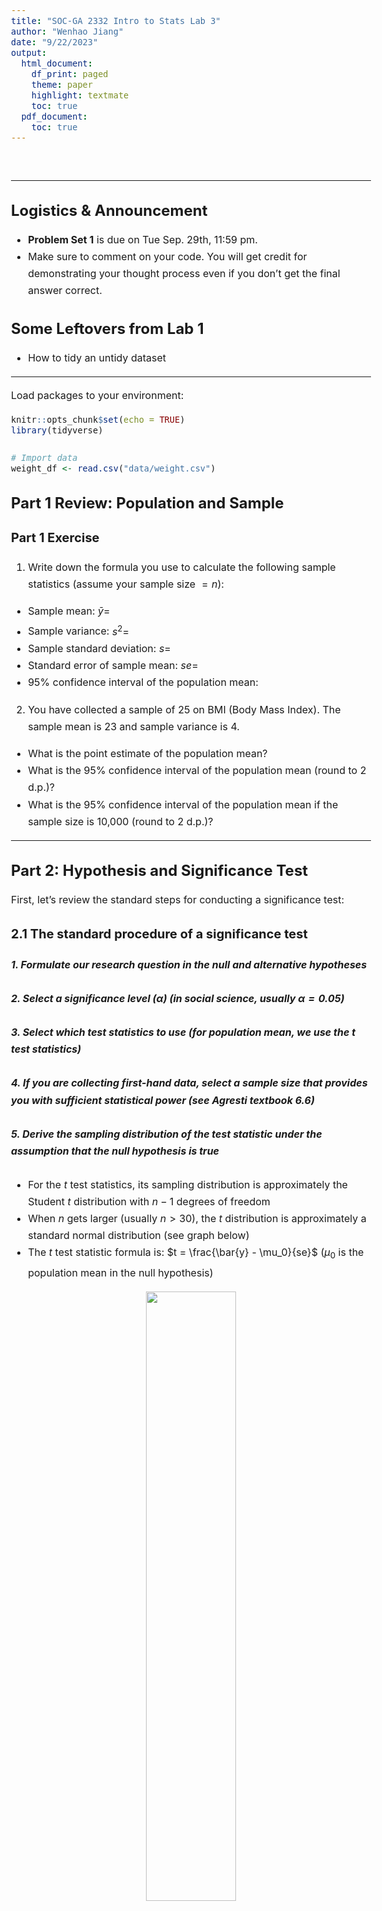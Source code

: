 ```yaml
---
title: "SOC-GA 2332 Intro to Stats Lab 3"
author: "Wenhao Jiang"
date: "9/22/2023"
output:
  html_document:
    df_print: paged
    theme: paper
    highlight: textmate
    toc: true
  pdf_document: 
    toc: true
---
```



<style type="text/css">

body{ 

    font-size: 16px;
    line-height: 1.7em;
    <!-- text-align: justify; -->

}

blockquote {
    padding: 10px 20px;
    margin: 0 0 20px;
    font-size: 16px;
    border: solid 1px;
}

h1 { font-size: 32px; }

h2 { font-size: 24px; }

h3 { font-size: 20px; }

</style>

<br>

---

## Logistics & Announcement

- **Problem Set 1** is due on Tue Sep. 29th, 11:59 pm. 
- Make sure to comment on your code. You will get credit for demonstrating your thought process even if you don't get the final answer correct. 

## Some Leftovers from Lab 1

- How to tidy an untidy dataset

---

Load packages to your environment: 

```r
knitr::opts_chunk$set(echo = TRUE)
library(tidyverse)

# Import data
weight_df <- read.csv("data/weight.csv")
```

## Part 1 Review: Population and Sample

### Part 1 Exercise

1. Write down the formula you use to calculate the following sample statistics (assume your sample size $= n$): 
  + Sample mean: $\bar y =$
  + Sample variance: $s^2 =$
  + Sample standard deviation: $s =$
  + Standard error of sample mean: $se =$
  + 95% confidence interval of the population mean: 

2. You have collected a sample of 25 on BMI (Body Mass Index). The sample mean is 23 and sample variance is 4. 
  + What is the point estimate of the population mean?
  + What is the 95% confidence interval of the population mean (round to 2 d.p.)? 
  + What is the 95% confidence interval of the population mean if the sample size is 10,000 (round to 2 d.p.)?  
  
---

## Part 2: Hypothesis and Significance Test

First, let's review the standard steps for conducting a significance test:

### 2.1 The standard procedure of a significance test

##### 1. Formulate our research question in the null and alternative hypotheses 

##### 2. Select a significance level ($\alpha$) (in social science, usually $\alpha = 0.05$)

##### 3. Select which test statistics to use (for **population mean**, we use the ***t* test statistics**)

##### 4. If you are collecting first-hand data, select a sample size that provides you with sufficient statistical power (see Agresti textbook 6.6)

##### 5. Derive the **sampling distribution of the test statistic** under the assumption that **the null hypothesis is true** 
* For the *t* test statistics, its sampling distribution is approximately the Student *t* distribution with $n−1$ degrees of freedom  
* When $n$ gets larger (usually $n > 30$), the *t* distribution is approximately a standard normal distribution (see graph below)  
* The *t* test statistic formula is: $t = \frac{\bar{y} - \mu_0}{se}$ ($\mu_0$ is the population mean in the null hypothesis)  

<p align="center">
![](graph/t_dist.png){width=50%}
</p>  

##### **6a. Derive the critical value of *t* and your rejection region according to the null hypothesis**
* The critical value of *t* is the value beyond which we will regard our observed *t* as "unusual"

* The rejection region will be $(-\infty, -\text{|critical_t|}) \cup (\text{|critical_t|}, \infty)$.

* For samples with a $df \geq 100$, the critical value of *t* is **1.96** for a significance level at 0.05. The rejection region is  $(-\infty, -1.96) \cup (1.96, \infty)$

* For samples with a $df \leq 100$, you can use the "t Distribution Critical Values" table in your textbook to find out the critical value and rejection region:   

  + For a **two-tailed test** that have a significance level at $0.05$, we find values from the **$t_{.025}$** column  
  
  + For a **one-tailed test** that have a significance level at $0.05$, we find values from the **$t_{.050}$** column 

* You can also use the `qt()` function in R to find out the critical value:  

  + To find out critical value of t for a **two-tailed test**, use `qt(p = 0.5*your_alpha, df = your_degree_of_freedom)`  
  
  + To find out critical value of t for a **one-tailed test**, use `qt(p = your_alpha, df = your_degree_of_freedom)`  
  
  + *Note*: the `qt()` function is the quantile function for the Student t distribution in base R that gives the t value based on the percentile you input  
  
  
<p align="center">
![](graph/agresti_5.5.png){width=70%}
</p>  

##### **6b. Alternatively, you can calculate the P-value of your observed *t* statistic**
* P-value is the probability that the test statistic equals to (or is more extreme than) what we observed  

  + To find out the **two-tail P-value**, use `2*pt(q = observed_t, df = your_degree_of_freedom, lower.tail = FALSE)`  
  
  + To find out the **one-tail P-value**, use `pt(q = observed_t, df = your_degree_of_freedom, lower.tail = FALSE)`
  
<p align="center">
![](graph/agresti_6.3.png){width=70%}
</p>  
        
<p align="center">
![](graph/agresti_6.4.png){width=70%}
</p>  
  

##### 7. Make a conclusion about whether to reject the null hypothesis  
  
- You can use this [online tool](https://www.geogebra.org/m/b85v7zww) to visualize a t-test  

--- 

### Part 2.1 Exercise

With $\mu_0 = 0$, $\bar{y} = 1.54$, sample $n = 27$, $s = 3.25$, derive:  
  (1) The *t* test statistic  
  (2) The critical value of *t* given $H_0$ is true  
  (3) Your rejection region  
  (4) P-value  
  (5) Your conclusion of the significance test  
  
```r
    
# You can code your answer here

```   

---

### 2.2 One-sample t-test using R

* When do you use one-sample t-test? 

* R provides a simple function `t.test()` to perform hypothesis testing using the *t* test statistics 

* For example, the data object `weight_df` we just imported records the weight change of anorexic patients who went through therapy programs, and we want to know whether these therapies are effective.

```r
# Check data
head(weight_df)
```

* Before performing any statistical test, it will be useful to (1) check the descriptive statistics and (2) plot the variables of interest. 

```r

# Check descriptive statistics of all variables
summary(weight_df)

# Plot histogram and density curve
weight_df %>%
  ggplot(aes(x = change, y=..density..)) +
  geom_histogram(binwidth = 1, fill = "grey", color = "black") +
  geom_density() +
  labs(title = "Distribution of Weight Change") +
  theme_classic()

```

* We test: 
$$H_0: \mu_{\text{change}} = 0$$ 
(the mean weight change is 0) against: 
$$H_{\text{a1}}: \mu_{\text{change}} \neq 0$$ 
(the mean weight change is not 0, a two-tailed test),  
and: 
$$H_{\text{a2}}: \mu_{\text{change}} > 0$$ 
(the mean weight change is larger than 0, a one-tailed test),  
using the following code:

```r

# Mean of weight change
mean(weight_df$change)


# ---- One sample two-tail t-test ---- 
two_tail_t <- t.test(         
  weight_df$change,           # the sample value vector that you want to test
  mu = 0,                     # mean given by your null hypothesis
  alternative = "two.sided",  # direction of alternative hypothesis
  conf.level = 0.95           # significance level
  )

## Extract test statistic
two_tail_t$statistic

## Extract p-value
two_tail_t$p.value

## Extract the confidence interval of the mean
two_tail_t$conf.int

## Display full result
two_tail_t


# ---- One sample one-tail t-test ---- 
t.test(weight_df$change, mu = 0, alternative = "greater", conf.level = 0.95)

```

---

### Part 2.2 Exercise

The institution that offers therapy programs to the anorexic patients claims that their treatment will lead to a weight increase of 4 lbs. Use the `weight_df` data and with $\alpha = 0.05$, perform both a two-tailed and a one-tailed test:
  $$H_0: \mu_{\text{change}} = 4$$
<p align="center">
against
</p>   
  
  $$H_{\text{a1}}: \mu_{\text{change}} \neq 4 \text{   and    } H_{\text{a2}}: \mu_{\text{change}} < 4 $$  
Report your hypothesis testing result. *Hint:* Make sure you put correct arguments for your `t.test()` function! (Are you testing for "two.sided", "less", or "greater"? What's your `mu`?) 

```r

# You can code your answer here

```

---


## Part 3: Comparing the Mean of Two Groups (Two-sample t-test)

### 3.1 Two independent samples

In the case of comparing the mean of two independent samples, we follow the same procedures as the one sample t-test, except the maths for finding the *t* test statistics change. We will not review all the formulas here. Please review lecture slides and the textbook. 

Using R, we can perform a two-sample t-test by using the same `t.test()` function but adding a second sample mean vector. 

For example, in treating anorexic patients, three different therapies are used. We can plot a boxplot to visualize how weight changes differ across these therapies.
```r
# Box plot
weight_df %>%
  ggplot(aes(x = therapy, y = change)) +
  geom_boxplot() +
  geom_point(shape = 1, alpha = 0.7) +
  labs(title = "Weight Changes by Therapy Program",
       y = "weight change") +
  theme_classic()

```

It looks like therapy f tends to result in a higher weight increase compared to other therapies. Let's use a two-sample t-test to see if the mean weight change in therapy f is statistically different from that in therapy c:

$$H_0: \mu_f - \mu_c = 0$$ 
<p align="center">
against
</p>  

$$H_{a}:\mu_f - \mu_c \ne 0$$

```r
# Filter data for each therapy
weight_f <- weight_df %>% filter(therapy == "f")
weight_c <- weight_df %>% filter(therapy == "c")

# ---- Two-group independent two-tailed t-test ---- 
t.test(
  x = weight_f$change,          # mean value vector from the first sample
  y = weight_c$change,          # mean value vector from the second sample
  mu = 0,                       # mean difference given by your null hypothesis
  alternative = "two.sided"     # direction of alternative hypothesis
)
```

*Note:* The degrees of freedom of the t-distribution will be $n_0 + n_1 - 2$ **if the population variance of the two groups is equal**. This is often not a very realistic scenario. Out of this reason the Welch's approximation (which we will not define here, but can be found [here](https://en.wikipedia.org/wiki/Welch%27s_t-test) if you are curious) is often used for the degrees of freedom of the $t$ distribution. This is, in fact, the default option in the `t.test()` function that we use in R.

### 3.2 Two dependent samples

In fact, our example in the one-sample t-test in Part 2 is a two dependent sample t-test. For two dependent sample t-test, you can always create a new variable equal to the difference between the two dependent samples, like what we did in Part 2; or you can use the `t.test()` function and set the argument `paired = TRUE`.

For example, in the `weight_df` data, if we want to test whether the mean weight before the treatment is different from the mean weight after the treatment:
$$H_0: \mu_{\text{before}} - \mu_{\text{after}}  = 0$$ 
<p align="center">
against
</p>  
$$H_{a}: \mu_{\text{before}} - \mu_{\text{after}} \ne 0$$

```r
# ---- Two-group dependent two-tailed t-test ---- 
t.test(         
  x = weight_df$before,       # mean value vector from the first sample
  y = weight_df$after,        # mean value vector from the second sample
  mu = 0,                     # mean difference given by your null hypothesis
  paired = TRUE,              # dependent samples
  alternative = "two.sided",  # direction of alternative hypothesis
  conf.level = 0.95           # significance level
  )

```

---

### Part 3 Exercise  

Perform a two-sample two-tailed t-test for the difference between therapy b and c:

$$H_0: \mu_b - \mu_c = 0$$ 
<p align="center">
against
</p>  
$$H_{a}:\mu_b - \mu_c \ne 0$$

```r

# You can code your answer here

```

  
---


    
    
    

